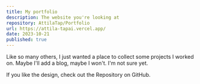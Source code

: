 ```yaml
---
title: My portfolio
description: The website you're looking at
repository: AttilaTap/Portfolio
url: https://attila-tapai.vercel.app/
date: 2023-10-21
published: true
---
```



Like so many others, I just wanted a place to collect some projects I worked on. Maybe I'll add a blog, maybe I won't. I'm not sure yet.

If you like the design, check out the Repository on GitHub.

